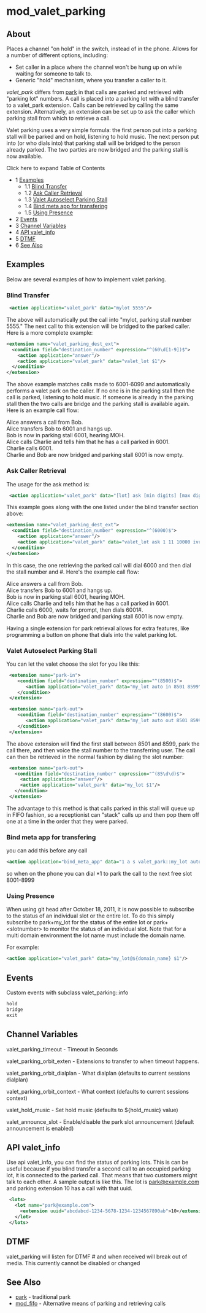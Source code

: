 
# mod_valet_parking 

 

## About

Places a channel "on hold" in the switch, instead of in the phone. Allows for a number of different options, including:

* Set caller in a place where the channel won't be hung up on while waiting for someone to talk to.
* Generic "hold" mechanism, where you transfer a caller to it.

_valet\_park_ differs from [park](https://wiki.freeswitch.org/wiki/Misc.%5FDialplan%5FTools%5Fpark "Misc. Dialplan Tools park") in that calls are parked and retrieved with "parking lot" numbers. A call is placed into a parking lot with a blind transfer to a valet\_park extension. Calls can be retrieved by calling the same extension. Alternatively, an extension can be set up to ask the caller which parking stall from which to retrieve a call.

Valet parking uses a very simple formula: the first person put into a parking stall will be parked and on hold, listening to hold music. The next person put into (or who dials into) that parking stall will be bridged to the person already parked. The two parties are now bridged and the parking stall is now available.

Click here to expand Table of Contents

* 1 [Examples](#examples)  
   * 1.1 [Blind Transfer](#blind-transfer)  
   * 1.2 [Ask Caller Retrieval](#ask-caller-retrieval)  
   * 1.3 [Valet Autoselect Parking Stall](#valet-autoselect-parking-stall)  
   * 1.4 [Bind meta app for transfering](#bind-meta-app-for-transfering)  
   * 1.5 [Using Presence](#using-presence)
* 2 [Events](#events)
* 3 [Channel Variables](#channel-variables)
* 4 [API valet\_info](#api-valet_info)
* 5 [DTMF](#api-valet_info)
* 6 [See Also](#see-also)

## Examples

Below are several examples of how to implement valet parking.

### Blind Transfer

```xml
 <action application="valet_park" data="mylot 5555"/>
```

The above will automatically put the call into "mylot, parking stall number 5555." The next call to this extension will be bridged to the parked caller. Here is a more complete example:

```xml
<extension name="valet_parking_dest_ext">
  <condition field="destination_number" expression="^(60\d[1-9])$">
    <action application="answer"/>
    <action application="valet_park" data="valet_lot $1"/>
  </condition>
</extension>
```

The above example matches calls made to 6001-6099 and automatically performs a valet park on the caller. If no one is in the parking stall then the call is parked, listening to hold music. If someone is already in the parking stall then the two calls are bridge and the parking stall is available again. Here is an example call flow:

Alice answers a call from Bob.  
Alice transfers Bob to 6001 and hangs up.  
Bob is now in parking stall 6001, hearing MOH.  
Alice calls Charlie and tells him that he has a call parked in 6001.  
Charlie calls 6001.  
Charlie and Bob are now bridged and parking stall 6001 is now empty.

### Ask Caller Retrieval

The usage for the ask method is:

```xml
 <action application="valet_park" data="[lot] ask [min digits] [max digits] [timeout] [prompt]"/>
```

This example goes along with the one listed under the blind transfer section above:

```xml
<extension name="valet_parking_dest_ext">
  <condition field="destination_number" expression="^(6000)$">
    <action application="answer"/>
    <action application="valet_park" data="valet_lot ask 1 11 10000 ivr/ivr-enter_ext_pound.wav"/>
  </condition>
</extension>
```

In this case, the one retrieving the parked call will dial 6000 and then dial the stall number and #. Here's the example call flow:

Alice answers a call from Bob.  
Alice transfers Bob to 6001 and hangs up.  
Bob is now in parking stall 6001, hearing MOH.  
Alice calls Charlie and tells him that he has a call parked in 6001.  
Charlie calls 6000, waits for prompt, then dials 6001#.  
Charlie and Bob are now bridged and parking stall 6001 is now empty.

Having a single extension for park retrieval allows for extra features, like programming a button on phone that dials into the valet parking lot. 

### Valet Autoselect Parking Stall

You can let the valet choose the slot for you like this:

```xml
 <extension name="park-in">
    <condition field="destination_number" expression="^(8500)$">
       <action application="valet_park" data="my_lot auto in 8501 8599"/>
    </condition>
 </extension>

 <extension name="park-out">
    <condition field="destination_number" expression="^(8600)$">
       <action application="valet_park" data="my_lot auto out 8501 8599"/>
    </condition>
 </extension>
```

The above extension will find the first stall between 8501 and 8599, park the call there, and then voice the stall number to the transferring user. The call can then be retrieved in the normal fashion by dialing the slot number:

```xml
 <extension name="park-out">
   <condition field="destination_number" expression="^(85\d\d)$">
     <action application="answer"/>
     <action application="valet_park" data="my_lot $1"/>
   </condition>
 </extension>
```

The advantage to this method is that calls parked in this stall will queue up in FIFO fashion, so a receptionist can "stack" calls up and then pop them off one at a time in the order that they were parked.

### Bind meta app for transfering

you can add this before any call

```xml
<action application="bind_meta_app" data="1 a s valet_park::my_lot auto in 8001 8999"/>
```

so when on the phone you can dial \*1 to park the call to the next free slot 8001-8999

### Using Presence

When using git head after October 18, 2011, it is now possible to subscribe to the status of an individual slot or the entire lot. To do this simply subscribe to park+my\_lot for the status of the entire lot or park+&lt;slotnumber> to monitor the status of an individual slot. Note that for a multi domain environment the lot name must include the domain name.

For example:

```xml
<action application="valet_park" data="my_lot@${domain_name} $1"/>
```

## Events

Custom events with subclass valet\_parking::info

```xml
hold
bridge
exit
```

## Channel Variables

valet_parking_timeout  - Timeout in Seconds

valet_parking_orbit_exten - Extensions to transfer to when timeout happens.

valet_parking_orbit_dialplan - What dialplan (defaults to current sessions dialplan)

valet_parking_orbit_context - What context (defaults to current sessions context)

valet_hold_music - Set hold music (defaults to ${hold_music} value)

valet_announce_slot - Enable/disable the park slot announcement (default announcement is enabled)

## API valet_info

Use api valet\_info, you can find the status of parking lots. This is can be useful because if you blind transfer a second call to an occupied parking lot, it is connected to the parked call. That means that two customers might talk to each other. A sample output is like this. The lot is park@example.com and parking extension 10 has a call with that uuid.

```xml
 <lots>
   <lot name="park@example.com">
     <extension uuid="abcdabcd-1234-5678-1234-1234567890ab">10</extension>
   </lot>
 </lots>
```

## DTMF

valet\_parking will listen for DTMF # and when received will break out of media. This currently cannot be disabled or changed

## See Also

* [park](./mod-dptools/6586687.mdx#0-about) \- traditional park
* [mod\_fifo](./mod_fifo_3966031.mdx#-add) \- Alternative means of parking and retrieving calls


